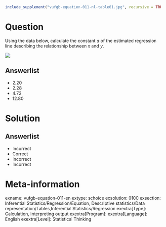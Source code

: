 ```r
include_supplement("vufgb-equation-011-nl-table01.jpg", recursive = TRUE)
```

Question
========
Using the data below, calculate the constant *a* of the estimated regression line describing the relationship between *x* and *y*.

![](vufgb-equation-011-nl-table01.jpg)
  
Answerlist
----------
* 2.20
* 2.28
* 4.72
* 12.80

Solution
========

Answerlist
----------
* Incorrect
* Correct
* Incorrect
* Incorrect

Meta-information
================
exname: vufgb-equation-011-en
extype: schoice
exsolution: 0100
exsection: Inferential Statistics/Regression/Equation, Descriptive statistics/Data representation/Tables,Inferential Statistics/Regression
exextra[Type]: Calculation, Interpreting output
exextra[Program]: 
exextra[Language]: English
exextra[Level]: Statistical Thinking
